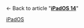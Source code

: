 {{LSR
|article=iPadOS 14
|latest release version=14.8.1<ref>{{cite news|url=https://www.macrumors.com/2021/10/26/apple-releases-ios-14-8-1/|title=Apple Releases iOS 14.8.1 and iPadOS 14.8.1 With Security Update|website=[[MacRumors]]|last=Clover|first=Juli|date=October 27, 2021|access-date=October 27, 2021}}</ref> (18H107)<ref>{{cite web|url=https://developer.apple.com/news/releases/?id=09132021c|title=iPadOS 14.8.1 (18H107) - Releases - Apple Developer|website=Apple Developer|publisher=[[Apple Inc.]]|date=October 27, 2021|access-date=October 27, 2021}}</ref>
|latest release date={{Start date and age|2021|10|27}}
}}
<noinclude>
← Back to article "'''[[iPadOS 14]]'''"
{{Template reference list}}
[[Category:Latest stable software release templates|iPadOS]]
</noinclude>